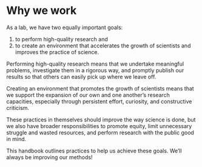 # Why we work {#why}

As a lab, we have two equally important goals: 

1. to perform high-quality research and
2. to create an environment that accelerates the growth of scientists and improves the practice of science. 

Performing high-quality research means that we undertake meaningful problems, investigate them in a rigorous way, and promptly publish our results so that others can easily pick up where we leave off.

Creating an environment that promotes the growth of scientists means that we support the expansion of our own and one another's research capacities, especially through persistent effort, curiosity, and constructive criticism.

These practices in themselves should improve the way science is done, but we also have broader responsibilities to promote equity, limit unnecessary struggle and wasted resources, and perform research with the public good in mind.

This handbook outlines practices to help us achieve these goals. We'll always be improving our methods!
